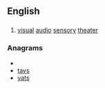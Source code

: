 {{wikipedia}}
{{also|vast|väst}}
==English==

==={{initialism}}===
{{infl|en|initialism}}

# [[visual]] [[audio]] [[sensory]] [[theater]]

===Anagrams===
* {{alphagram|astv}}
* [[tavs#English|tavs]]
* [[vats#English|vats]]